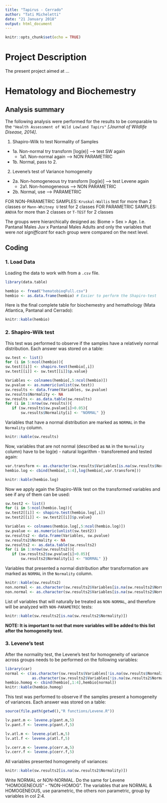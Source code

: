 ```yaml
---
title: "Tapirus - Cerrado"
author: "Tati Micheletti"
date: "21 January 2018"
output: html_document
---
```


```r
knitr::opts_chunk$set(echo = TRUE)
```

# Project Description

The present project aimed at ...

# Hematology and Biochemestry

## Analysis summary

The following analysis were performed for the results to be comparable to the `"Health Assessment of Wild Lowland Tapirs"` *[Journal of Wildlife Disease, 2014]*.

1. Shapiro-Wilk to test Normality of Samples
  + 1a. Non-normal try transform [log(e)] --> test SW again
    -  1a1. Non-normal again --> NON PARAMETRIC
  + 1b. Normal, pass to 2.
2. Levene's test of Variance homogeneity
  + 2a. Non-homogeneous try transform [log(e)] --> test Levene again
    -  2a1. Non-homogeneous --> NON PARAMETRIC
  + 2b. Normal, use --> PARAMETRIC

FOR NON-PARAMETRIC SAMPLES: `Kruskal-Wallis` test for more than 2 classes or `Mann-Whitney U` test for 2 classes
FOR PARAMETRIC SAMPLES: `ANOVA` for more than 2 classes or `T-TEST` for 2 classes

The groups were hierarchically designed as: Biome > Sex > Age. I.e. Pantanal Males Juv x Pantanal Males Adults and only the variables that were *not signifficant* for each group were compared on the next level.

## Coding

### 1. Load Data

Loading the data to work with from a `.csv` file.
```r
library(data.table)

hembio <- fread("hematobioqFull.csv")
hembio <- as.data.frame(hembio) # Easier to perform the Shapiro-test
```

Here is the final complete table for biochemestry and hemathology (Mata Atlantica, Pantanal and Cerrado):
```r
knitr::kable(hembio)
```

### 2. Shapiro-Wilk test

This test was performed to observe if the samples have a relatively normal distribution. Each answer was stored on a table:
```r
sw.test <- list()
for (i in 5:ncol(hembio)){
sw.test[[i]] <- shapiro.test(hembio[,i])
sw.test[[i]] <- sw.test[[i]]$p.value}

Variables <- colnames(hembio[,5:ncol(hembio)])
sw.pvalue <- as.numeric(unlist(sw.test))
sw.results <- data.frame(Variables, sw.pvalue)
sw.results$Normality <- NA
sw.results <- as.data.table(sw.results)
for (i in 1:nrow(sw.results)){
   if (sw.results$sw.pvalue[i]>0.05){
       sw.results$Normality[i] <- "NORMAL" }}
```

Variables that have a normal distribution are marked as `NORMAL` in the `Normality` column.

```r
knitr::kable(sw.results)
```

Now, variables that are not normal (described as `NA` in the `Normality` column) have to be log(e) - natural logarithm - transforemed and tested again:

```r
var.transform <- as.character(sw.results$Variables[is.na(sw.results$Normality)])
hembio.log <- cbind(hembio[,1:4],log(hembio[,var.transform]))
```

```r
knitr::kable(hembio.log)
```

Now we apply again the Shapiro-Wilk test on the transformed variables and see if any of them can be used:
```r
sw.test2 <- list()
for (i in 5:ncol(hembio.log)){
sw.test2[[i]] <- shapiro.test(hembio.log[,i])
sw.test2[[i]] <- sw.test2[[i]]$p.value}

Variables <- colnames(hembio.log[,5:ncol(hembio.log)])
sw.pvalue <- as.numeric(unlist(sw.test2))
sw.results2 <- data.frame(Variables, sw.pvalue)
sw.results2$Normality <- NA
sw.results2 <- as.data.table(sw.results2)
for (i in 1:nrow(sw.results2)){
   if (sw.results2$sw.pvalue[i]>0.05){
       sw.results2$Normality[i] <- "NORMAL" }}
```

Variables that presented a normal distribution after transformation are marked as `NORMAL` in the `Normality` column.

```r
knitr::kable(sw.results2)
non.normal <- as.character(sw.results2$Variables[is.na(sw.results2$Normality)])
non.normal <- as.character(sw.results2$Variables[is.na(sw.results2$Normality)])
```

List of variables that will naturally be treated as `NON-NORMAL`, and therefore will be analyzed with `NON-PARAMETRIC` tests:
```r
knitr::kable(sw.results2[is.na(sw.results2$Normality)])
```
**NOTE: It is important to not that more variables will be added to this list after the homogeneity test.**  

### 3. Levene's test

After the normality test, the Levene's test for homogeneity of variance across groups needs to be performed on the following variables: 
```r
library(car)
normal <- c(as.character(sw.results$Variables[!is.na(sw.results$Normality)]), 
            as.character(sw.results2$Variables[!is.na(sw.results2$Normality)]))
hembio.homog <- cbind(hembio[,1:4],hembio[normal])
knitr::kable(hembio.homog)
```

This test was performed to observe if the samples present a homogeneity of variances. Each answer was stored on a table:
```r
source(file.path(getwd(),"R functions/Levene.R"))

lv.pant.m <- levene.p(pant.m,5)
lv.pant.f <- levene.p(pant.f,5)

lv.atl.m <- levene.p(atl.m,5)
lv.atl.f <- levene.p(atl.f,5)

lv.cerr.m <- levene.p(cerr.m,5)
lv.cerr.f <- levene.p(cerr.f,5)
```

All variables presented homogeneity of variances:
```r
knitr::kable(sw.results2[is.na(sw.results2$Normality)])
```

Write NORMAL or NON-NORMAL. Do the same for Levene "HOMOGENEOUS" - "NON-HOMOG". The variables that are NORMAL & HOMOGENEOUS, use parametric, the others non parametric, group by variables in col 2:4.





